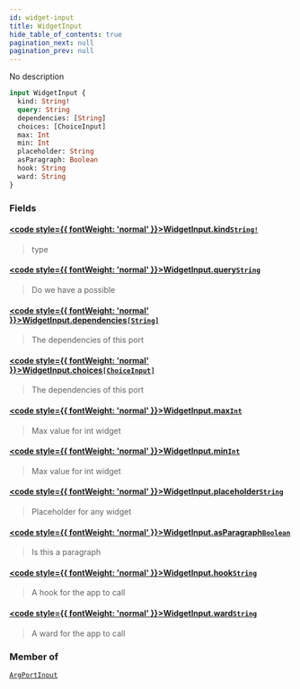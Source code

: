 ```yaml
---
id: widget-input
title: WidgetInput
hide_table_of_contents: true
pagination_next: null
pagination_prev: null
---
```








No description

```graphql
input WidgetInput {
  kind: String!
  query: String
  dependencies: [String]
  choices: [ChoiceInput]
  max: Int
  min: Int
  placeholder: String
  asParagraph: Boolean
  hook: String
  ward: String
}
```


### Fields

#### [<code style={{ fontWeight: 'normal' }}>WidgetInput.<b>kind</b></code>](#)<Bullet />[`String!`](/docs/schemas/arkitekt/scalars/string) <Badge class="secondary" text="non-null"/> <Badge class="secondary" text="scalar"/>
> type
> 

#### [<code style={{ fontWeight: 'normal' }}>WidgetInput.<b>query</b></code>](#)<Bullet />[`String`](/docs/schemas/arkitekt/scalars/string) <Badge class="secondary" text="scalar"/>
> Do we have a possible
> 

#### [<code style={{ fontWeight: 'normal' }}>WidgetInput.<b>dependencies</b></code>](#)<Bullet />[`[String]`](/docs/schemas/arkitekt/scalars/string) <Badge class="secondary" text="list"/> <Badge class="secondary" text="scalar"/>
> The dependencies of this port
> 

#### [<code style={{ fontWeight: 'normal' }}>WidgetInput.<b>choices</b></code>](#)<Bullet />[`[ChoiceInput]`](/docs/schemas/arkitekt/inputs/choice-input) <Badge class="secondary" text="list"/> <Badge class="secondary" text="input"/>
> The dependencies of this port
> 

#### [<code style={{ fontWeight: 'normal' }}>WidgetInput.<b>max</b></code>](#)<Bullet />[`Int`](/docs/schemas/arkitekt/scalars/int) <Badge class="secondary" text="scalar"/>
> Max value for int widget
> 

#### [<code style={{ fontWeight: 'normal' }}>WidgetInput.<b>min</b></code>](#)<Bullet />[`Int`](/docs/schemas/arkitekt/scalars/int) <Badge class="secondary" text="scalar"/>
> Max value for int widget
> 

#### [<code style={{ fontWeight: 'normal' }}>WidgetInput.<b>placeholder</b></code>](#)<Bullet />[`String`](/docs/schemas/arkitekt/scalars/string) <Badge class="secondary" text="scalar"/>
> Placeholder for any widget
> 

#### [<code style={{ fontWeight: 'normal' }}>WidgetInput.<b>asParagraph</b></code>](#)<Bullet />[`Boolean`](/docs/schemas/arkitekt/scalars/boolean) <Badge class="secondary" text="scalar"/>
> Is this a paragraph
> 

#### [<code style={{ fontWeight: 'normal' }}>WidgetInput.<b>hook</b></code>](#)<Bullet />[`String`](/docs/schemas/arkitekt/scalars/string) <Badge class="secondary" text="scalar"/>
> A hook for the app to call
> 

#### [<code style={{ fontWeight: 'normal' }}>WidgetInput.<b>ward</b></code>](#)<Bullet />[`String`](/docs/schemas/arkitekt/scalars/string) <Badge class="secondary" text="scalar"/>
> A ward for the app to call
> 



### Member of

[`ArgPortInput`](/docs/schemas/arkitekt/inputs/arg-port-input)  <Badge class="secondary" text="input"/>



